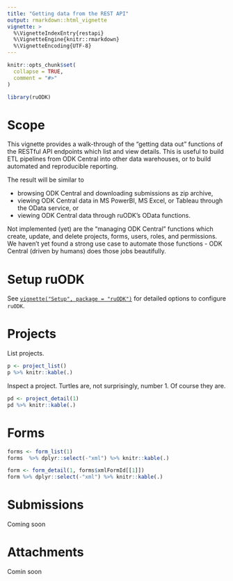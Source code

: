 ```yaml
---
title: "Getting data from the REST API"
output: rmarkdown::html_vignette
vignette: >
  %\VignetteIndexEntry{restapi}
  %\VignetteEngine{knitr::rmarkdown}
  %\VignetteEncoding{UTF-8}
---
```


```r
knitr::opts_chunk$set(
  collapse = TRUE,
  comment = "#>"
)
```

```r
library(ruODK)
```

# Scope
This vignette provides a walk-through of the "getting data out" functions of
the RESTful API endpoints which list and view details.
This is useful to build ETL pipelines from ODK Central into other data warehouses,
or to build automated and reproducible reporting. 

The result will be similar to

* browsing ODK Central and downloading submissions as zip archive,
* viewing ODK Central data in MS PowerBI, MS Excel, or Tableau through the
  OData service, or
* viewing ODK Central data through ruODK's OData functions.

Not implemented (yet) are the "managing ODK Central" functions which create, 
update, and delete projects, forms, users, roles, and permissions. 
We haven't yet found a strong use case to automate those functions - 
ODK Central (driven by humans) does those jobs beautifully.

# Setup ruODK
See [`vignette("Setup", package = "ruODK")`](https://dbca-wa.github.io/ruODK/articles/setup.html) 
for detailed options to configure `ruODK`.

# Projects

List projects.

```r
p <- project_list()
p %>% knitr::kable(.)
```

Inspect a project. Turtles are, not surprisingly, number 1. Of course they are.

```r
pd <- project_detail(1)
pd %>% knitr::kable(.)
```

# Forms

```r
forms <- form_list(1)
forms  %>% dplyr::select(-"xml") %>% knitr::kable(.)
```

```r
form <- form_detail(1, forms$xmlFormId[[1]])
form %>% dplyr::select(-"xml") %>% knitr::kable(.)
```

# Submissions
Coming soon

# Attachments
Comin soon